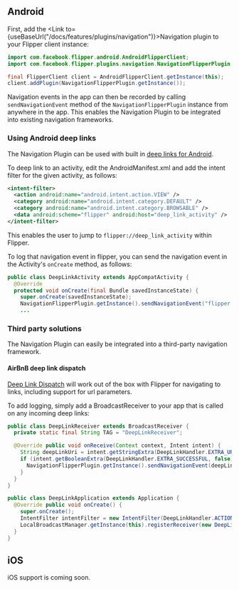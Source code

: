 
## Android

First, add the <Link to={useBaseUrl("/docs/features/plugins/navigation")}>Navigation plugin</Link> to your Flipper client instance:

```java
import com.facebook.flipper.android.AndroidFlipperClient;
import com.facebook.flipper.plugins.navigation.NavigationFlipperPlugin;

final FlipperClient client = AndroidFlipperClient.getInstance(this);
client.addPlugin(NavigationFlipperPlugin.getInstance());
```

Navigation events in the app can then be recorded by calling `sendNavigationEvent` method of the `NavigationFlipperPlugin` instance from anywhere in the app.
This enables the Navigation Plugin to be integrated into existing navigation frameworks.

### Using Android deep links

The Navigation Plugin can be used with built in [deep links for Android](https://developer.android.com/training/app-links/deep-linking).

To deep link to an activity, edit the AndroidManifest.xml and add the intent filter for the given activity, as follows:

```xml
<intent-filter>
  <action android:name="android.intent.action.VIEW" />
  <category android:name="android.intent.category.DEFAULT" />
  <category android:name="android.intent.category.BROWSABLE" />
  <data android:scheme="flipper" android:host="deep_link_activity" />
</intent-filter>
```

This enables the user to jump to `flipper://deep_link_activity` within Flipper.

To log that navigation event in flipper, you can send the navigation event in the Activity's `onCreate` method, as follows:

```java
public class DeepLinkActivity extends AppCompatActivity {
  @Override
  protected void onCreate(final Bundle savedInstanceState) {
    super.onCreate(savedInstanceState);
    NavigationFlipperPlugin.getInstance().sendNavigationEvent("flipper://deep_link_activity/");
    ...
```

### Third party solutions

The Navigation Plugin can easily be integrated into a third-party navigation framework.

#### AirBnB deep link dispatch

[Deep Link Dispatch](https://github.com/airbnb/DeepLinkDispatch) will work out of the box with Flipper for navigating to links, including support for url parameters.

To add logging, simply add a BroadcastReceiver to your app that is called on any incoming deep links:

```java
public class DeepLinkReceiver extends BroadcastReceiver {
  private static final String TAG = "DeepLinkReceiver";

  @Override public void onReceive(Context context, Intent intent) {
    String deepLinkUri = intent.getStringExtra(DeepLinkHandler.EXTRA_URI);
    if (intent.getBooleanExtra(DeepLinkHandler.EXTRA_SUCCESSFUL, false)) {
      NavigationFlipperPlugin.getInstance().sendNavigationEvent(deepLinkUri);
    }
  }
}

public class DeepLinkApplication extends Application {
  @Override public void onCreate() {
    super.onCreate();
    IntentFilter intentFilter = new IntentFilter(DeepLinkHandler.ACTION);
    LocalBroadcastManager.getInstance(this).registerReceiver(new DeepLinkReceiver(), intentFilter);
  }
}
```

## iOS

iOS support is coming soon.
